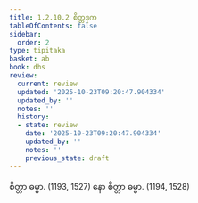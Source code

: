 ```yaml
---
title: 1.2.10.2 စိတ္တဒုက
tableOfContents: false
sidebar:
  order: 2
type: tipitaka
basket: ab
book: dhs
review:
  current: review
  updated: '2025-10-23T09:20:47.904334'
  updated_by: ''
  notes: ''
  history:
  - state: review
    date: '2025-10-23T09:20:47.904334'
    updated_by: ''
    notes: ''
    previous_state: draft
---
```



<ReviewStatus review={frontmatter.review} showDetails={true} />

<HypothesisAnnotation frontmatter={frontmatter} />

<DynamicBreadcrumb />

<Division number="78" book="dhs" e="ch" v="29" p="11">

<Paragraph number="188" book="dhs">
စိတ္တာ ဓမ္မာ. (<Emphasis>1193, 1527</Emphasis>)
</Paragraph>

<Paragraph number="189" book="dhs">
နော စိတ္တာ ဓမ္မာ. (<Emphasis>1194, 1528</Emphasis>)
</Paragraph>
</Division>